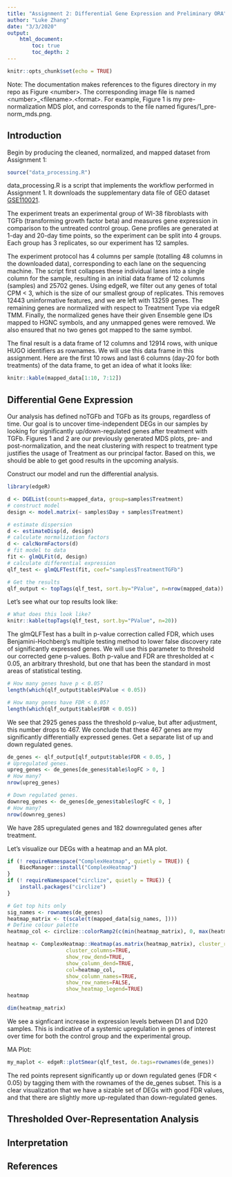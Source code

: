 ---
title: "Assignment 2: Differential Gene Expression and Preliminary ORA"
author: "Luke Zhang"
date: "3/3/2020"
output:
    html_document:
        toc: true
        toc_depth: 2
---

```{r setup, include=FALSE}
knitr::opts_chunk$set(echo = TRUE)
```

Note: The documentation makes references to the figures directory in my repo as Figure \<number\>. The corresponding image file is named \<number\>_\<filename\>.\<format\>. For example, Figure 1 is my pre-normalization MDS plot, and corresponds to the file named figures/1_pre-norm_mds.png.

## Introduction

Begin by producing the cleaned, normalized, and mapped dataset from Assignment 1:

```{r a1, results='hide', message=FALSE}
source("data_processing.R")
```

data_processing.R is a script that implements the workflow performed in Assignment 1. It downloads the supplementary data file of GEO dataset [GSE110021](https://www.ncbi.nlm.nih.gov/geo/query/acc.cgi?acc=GSE110021).

The experiment treats an experimental group of WI-38 fibroblasts with TGFb (transforming growth factor beta) and measures gene expression in comparison to the untreated control group. Gene profiles are generated at 1-day and 20-day time points, so the experiment can be split into 4 groups. Each group has 3 replicates, so our experiment has 12 samples.

The experiment protocol has 4 columns per sample (totalling 48 columns in the downloaded data), corresponding to each lane on the sequencing machine. The script first collapses these individual lanes into a single column for the sample, resulting in an initial data frame of 12 columns (samples) and 25702 genes. Using edgeR, we filter out any genes of total CPM < 3, which is the size of our smallest group of replicates. This removes 12443 uninformative features, and we are left with 13259 genes. The remaining genes are normalized with respect to Treatment Type via edgeR TMM. Finally, the normalized genes have their given Ensemble gene IDs mapped to HGNC symbols, and any unmapped genes were removed. We also ensured that no two genes got mapped to the same symbol.

The final result is a data frame of 12 columns and 12914 rows, with unique HUGO identifiers as rownames. We will use this data frame in this assignment. Here are the first 10 rows and last 6 columns (day-20 for both treatments) of the data frame, to get an idea of what it looks like:

```{r}
knitr::kable(mapped_data[1:10, 7:12])
```

## Differential Gene Expression

Our analysis has defined noTGFb and TGFb as its groups, regardless of time. Our goal is to uncover time-independent DEGs in our samples by looking for significantly up/down-regulated genes after treatment with TGFb. Figures 1 and 2 are our previously generated MDS plots, pre- and post-normalization, and the neat clustering with respect to treatment type justifies the usage of Treatment as our principal factor. Based on this, we should be able to get good results in the upcoming analysis.

Construct our model and run the differential analysis.
```{r}
library(edgeR)

d <- DGEList(counts=mapped_data, group=samples$Treatment)
# construct model
design <- model.matrix(~ samples$Day + samples$Treatment)

# estimate dispersion
d <- estimateDisp(d, design)
# calculate normalization factors
d <- calcNormFactors(d)
# fit model to data
fit <- glmQLFit(d, design)
# calculate differential expression
qlf_test <- glmQLFTest(fit, coef="samples$TreatmentTGFb")

# Get the results
qlf_output <- topTags(qlf_test, sort.by="PValue", n=nrow(mapped_data))
```

Let's see what our top results look like:
```{r}
# What does this look like?
knitr::kable(topTags(qlf_test, sort.by="PValue", n=20))
```

The glmQLFTest has a built in p-value correction called FDR, which uses Benjamini-Hochberg's multiple testing method to lower false discovery rate of significantly expressed genes. We will use this parameter to threshold our corrected gene p-values. Both p-value and FDR are thresholded at < 0.05, an arbitrary threshold, but one that has been the standard in most areas of statistical testing.

```{r}
# How many genes have p < 0.05?
length(which(qlf_output$table$PValue < 0.05))

# How many genes have FDR < 0.05?
length(which(qlf_output$table$FDR < 0.05))
```

We see that 2925 genes pass the threshold p-value, but after adjustment, this number drops to 467. We conclude that these 467 genes are my significantly differentially expressed genes. Get a separate list of up and down regulated genes.

```{r}
de_genes <- qlf_output[qlf_output$table$FDR < 0.05, ]
# Upregulated genes.
upreg_genes <- de_genes[de_genes$table$logFC > 0, ]
# How many?
nrow(upreg_genes)

# Down regulated genes.
downreg_genes <- de_genes[de_genes$table$logFC < 0, ]
# How many?
nrow(downreg_genes)
```

We have 285 upregulated genes and 182 downregulated genes after treatment.

Let's visualize our DEGs with a heatmap and an MA plot.

```{r, results='hide', message=FALSE}
if (! requireNamespace("ComplexHeatmap", quietly = TRUE)) {
    BiocManager::install("ComplexHeatmap")
}
if (! requireNamespace("circlize", quietly = TRUE)) {
    install.packages("circlize")
}
```
```{r}
# Get top hits only
sig_names <- rownames(de_genes)
heatmap_matrix <- t(scale(t(mapped_data[sig_names, ])))
# Define colour palette
heatmap_col <- circlize::colorRamp2(c(min(heatmap_matrix), 0, max(heatmap_matrix)), c("blue", "white", "red"))

heatmap <- ComplexHeatmap::Heatmap(as.matrix(heatmap_matrix), cluster_rows=TRUE,
                   cluster_columns=TRUE,
                   show_row_dend=TRUE,
                   show_column_dend=TRUE,
                   col=heatmap_col,
                   show_column_names=TRUE,
                   show_row_names=FALSE,
                   show_heatmap_legend=TRUE)
heatmap

dim(heatmap_matrix)
```

We see a signficant increase in expression levels between D1 and D20 samples. This is indicative of a systemic upregulation in genes of interest over time for both the control group and the experimental group.

MA Plot:
```{r}
my_maplot <- edgeR::plotSmear(qlf_test, de.tags=rownames(de_genes))
```
The red points represent significantly up or down regulated genes (FDR < 0.05) by tagging them with the rownames of the de_genes subset. This is a clear visualization that we have a sizable set of DEGs with good FDR values, and that there are slightly more up-regulated than down-regulated genes.

## Thresholded Over-Representation Analysis

## Interpretation

## References